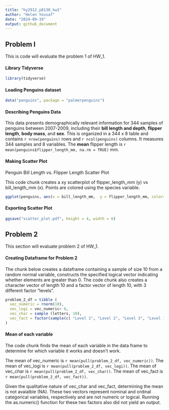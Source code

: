 ```yaml
---
title: "hy2912_p8130_hw1"
author: "Helen Yousaf"
date: "2024-09-19"
output: github_document
---
```

## Problem I 
This is code will evaluate the problem 1 of HW_1.

#### Library Tidyverse
```r
library(tidyverse)
```

#### Loading Penguins dataset
```r
data("penguins", package = "palmerpenguins")
```

#### Describing Penguins Data 
This data presents demographically relevant information for 344 samples of penguins between 2007-2009, including their **bill length and depth**, **flipper length**, **body mass**, and **sex**. This is organized in a 344 x 8 table and contains `r nrow(penguins)` rows and `r ncol(penguins)` columns. It measures 344 samples and 8 variables. The **mean** flipper length is `r mean(penguins$flipper_length_mm, na.rm = TRUE)` mm. 

#### Making Scatter Plot
Penguin Bill Length vs. Flipper Length Scatter Plot

This code chunk creates a xy scatterplot of flipper_length_mm (y) vs bill_length_mm (x). Points are colored using the species variable. 
```r
ggplot(penguins, aes(x = bill_length_mm,  y = flipper_length_mm, color=species)) + geom_point() 
```

#### Exporting Scatter Plot
```r
ggsave("scatter_plot.pdf", height = 4, width = 6)
```

## Problem 2
This section will evaluate problem 2 of HW_1.

#### Creating Dataframe for Problem 2
The chunk below creates a dataframe containing a sample of size 10 from a 
random normal variable, constructs the specified logical vector indicating whether elements are greater than 0. The code chunk also creates a character vector of length 10 and 
a factor vector of length 10, with 3 different factor “levels”. 
```r
problem_2_df = tibble (
  vec_numeric = rnorm(10), 
  vec_logi = vec_numeric> 0, 
  vec_char = sample (letters, 10),
  vec_fact = factor(sample(c( "Level 1", "Level 2", "Level 3", "Level 1", "Level 2", "Level 3", "Level 1", "Level 2", "Level 3", "Level 1")))
)
```
#### Mean of each variable 
The code chunk finds the mean of each variable in the data frame to determine for which variable it works and doesn’t work.

The mean of vec_numeric is `r mean(pull(problem_2_df, vec_numeric))`.
The mean of vec_logi is `r mean(pull(problem_2_df, vec_logi))`.
The mean of vec_char is `r mean(pull(problem_2_df, vec_char))`.
The mean of vec_fact is `r mean(pull(problem_2_df, vec_fact))`.

Given the qualitative nature of vec_char and vec_fact, determining the mean is not avaialble (NA). These two vectors represent nominal and ordinal categorical variables, respectively and are not numeric or logical. Running the as.numeric() function for these two factors also did not yield an output. 


  
  


